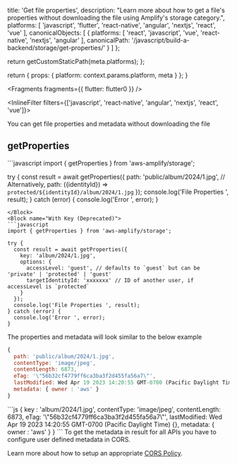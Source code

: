 
  title: 'Get file properties',
  description: "Learn more about how to get a file's properties without downloading the file using Amplify's storage category.",
  platforms: [
    'javascript',
    'flutter',
    'react-native',
    'angular',
    'nextjs',
    'react',
    'vue'
  ],
  canonicalObjects: [
    {
      platforms: [
        'react',
        'javascript',
        'vue',
        'react-native',
        'nextjs',
        'angular'
      ],
      canonicalPath: '/javascript/build-a-backend/storage/get-properties/'
    }
  ]
};

  return getCustomStaticPath(meta.platforms);
};

  return {
    props: {
      platform: context.params.platform,
      meta
    }
  };
}


<Fragments fragments={{ flutter: flutter0 }} />

<InlineFilter filters={['javascript', 'react-native', 'angular', 'nextjs', 'react', 'vue']}>

You can get file properties and metadata without downloading the file

## getProperties
<BlockSwitcher>
<Block name="With Path (Above v6.2.0)">
```javascript
import { getProperties } from 'aws-amplify/storage';

try {
  const result = await getProperties({
    path: 'public/album/2024/1.jpg',
    // Alternatively, path: ({identityId}) => `protected/${identityId}/album/2024/1.jpg`
  });
  console.log('File Properties ', result);
} catch (error) {
  console.log('Error ', error);
}
```
</Block>
<Block name="With Key (Deprecated)">
```javascript
import { getProperties } from 'aws-amplify/storage';

try {
  const result = await getProperties({
    key: 'album/2024/1.jpg',
    options: {
      accessLevel: 'guest', // defaults to `guest` but can be 'private' | 'protected' | 'guest'
      targetIdentityId: 'xxxxxxx' // ID of another user, if accessLevel is `protected`
    }
  });
  console.log('File Properties ', result);
} catch (error) {
  console.log('Error ', error);
}
```
</Block>
</BlockSwitcher>

The properties and metadata will look similar to the below example
<BlockSwitcher>
<Block name="With Path (Above v6.2.0)">
```js
{
  path: 'public/album/2024/1.jpg',
  contentType: 'image/jpeg',
  contentLength: 6873,
  eTag: '\"56b32cf4779ff6ca3ba3f2d455fa56a7\"',
  lastModified: Wed Apr 19 2023 14:20:55 GMT-0700 (Pacific Daylight Time) {},
  metadata: { owner : 'aws' }
}
```
</Block>
<Block name="With Key (Deprecated)">
```js
{
  key : 'album/2024/1.jpg',
  contentType: 'image/jpeg',
  contentLength: 6873,
  eTag: '\"56b32cf4779ff6ca3ba3f2d455fa56a7\"',
  lastModified: Wed Apr 19 2023 14:20:55 GMT-0700 (Pacific Daylight Time) {},
  metadata: { owner : 'aws' }
}
```
</Block>
</BlockSwitcher>


<Callout>
To get the metadata in result for all APIs you have to configure user defined metadata in CORS.

Learn more about how to setup an appropriate [CORS Policy](/[platform]/prev/build-a-backend/storage/set-up-storage/#amazon-s3-bucket-cors-policy-setup).

</Callout>

</InlineFilter>
